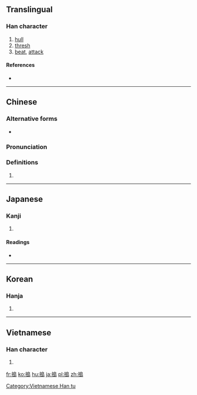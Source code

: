 {{also|捣}}
==Translingual==

===Han character===
{{Han char|rn=64|rad=手|as=10|sn=13|four=57027|canj=QHAU|ids=⿰扌島}}

# [[hull]]
# [[thresh]]
# [[beat]], [[attack]]

====References====
* {{Han ref|kx=0447.010|dkj=12480|dj=0797.120|hdz=31934.060|uh=6417|ud=25623|bh=B76F|bd=46959}}

----

==Chinese==
{{zh-forms|s=捣}}

===Alternative forms===
* {{zh-l|擣}}

===Pronunciation===
{{zh-pron
|m=dǎo
|c=dou2
|h=pfs=
|md=
|mn=táu
|w=
|mc=y
|oc=y
|cat=
}}

===Definitions===
{{zh-hanzi}}

# {{rfdef|lang=zh}}

----

==Japanese==

===Kanji===
{{ja-kanji|grade=|rs=手10}}

# {{defn|lang=ja|sort=手10}}

====Readings====
* {{ja-readings|on=[[とう]] (tō)|kun=[[つく]] (tsuku)}}

----

==Korean==

===Hanja===
{{ko-hanja|hangeul=도|eumhun=|rv=do|mr=to|y=to}}

# {{defn|lang=ko|sort=手10}}

----

==Vietnamese==

===Han character===
{{vi-readings|rs=手10|hanviet=[[đẽo]], [[đảo]], [[đểu]]}}

# {{defn|lang=vi|sort=手10}}

[[Category:Vietnamese Han tu]]

[[fr:搗]]
[[ko:搗]]
[[hu:搗]]
[[ja:搗]]
[[pl:搗]]
[[zh:搗]]